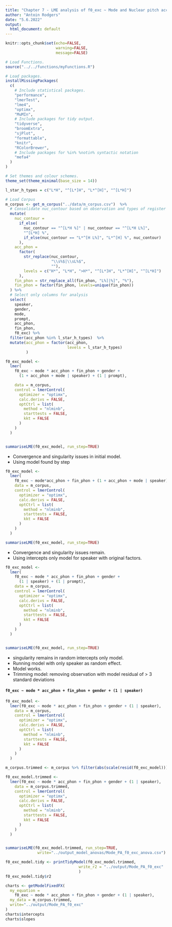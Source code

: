 ```yaml
---
title: "Chapter 7 - LME analysis of f0_exc ~ Mode and Nuclear pitch accents: "
author: "Antoin Rodgers"
date: "5.6.2022"
output:
  html_document: default
---
```


```r
knitr::opts_chunk$set(echo=FALSE,
                      warning=FALSE,
                      message=FALSE)

# Load Functions.
source("../../functions/myFunctions.R") 

# Load packages.
installMissingPackages(
  c(
    # Include statistical packages.
    "performance",
    "lmerTest",
    "lme4",
    "optimx",
    "MuMIn",
    # Include packages for tidy output.
    "tidyverse",
    "broomExtra",
    "sjPlot",
    "formattable",
    "knitr",
    "RColorBrewer",
    # Include packages for %in% %notin% syntactic notation
    "mefa4"
  )
)

# Set themes and colour schemes.
theme_set(theme_minimal(base_size = 14))

```

```r
l_star_h_types = c("L*H", "^[L*]H", "L*^[H]", "^[L*H]")

# Load Corpus
m_corpus <- get_m_corpus("../data/m_corpus.csv")  %>%
  # Consolidate nuc_contour based on observation and types of register shift.
  mutate(
    nuc_contour =
      if_else(
        nuc_contour == "^[L*H %]" | nuc_contour == "^[L*H L%]",
        "^[L*H] %",
        if_else(nuc_contour == "L*^[H L%]", "L*^[H] %", nuc_contour)
      ),
    acc_phon =
      factor(
        str_replace(nuc_contour,
                    "\\s%$|\\sL%$",
                    ""),
        levels = c("H*", "L*H", ">H*", "^[L*]H", "L*^[H]", "^[L*H]")
      ),
    fin_phon = str_replace_all(fin_phon, "L%]|%]", "%"),
    fin_phon = factor(fin_phon, levels=unique(fin_phon))
  ) %>%
  # Select only columns for analysis
  select(
    speaker,
    gender,
    mode,
    prompt,
    acc_phon,
    fin_phon,
    f0_exc) %>% 
  filter(acc_phon %in% l_star_h_types)  %>% 
  mutate(acc_phon = factor(acc_phon,
                           levels = l_star_h_types)
         )
```

```r

f0_exc_model <-
  lmer(
    f0_exc ~ mode * acc_phon + fin_phon + gender + 
      (1 + acc_phon + mode | speaker) + (1 | prompt),

    data = m_corpus,
    control = lmerControl(
      optimizer = "optimx",
      calc.derivs = FALSE,
      optCtrl = list(
        method = "nlminb",
        starttests = FALSE,
        kkt = FALSE
      )
    )
  )


summariseLME(f0_exc_model, run_step=TRUE) 

```

-  Convergence and singularity issues in initial model.
-  Using model found by step

```r

f0_exc_model <-
  lmer(
    f0_exc ~ mode*acc_phon + fin_phon + (1 + acc_phon + mode | speaker),
    data = m_corpus,
    control = lmerControl(
      optimizer = "optimx",
      calc.derivs = FALSE,
      optCtrl = list(
        method = "nlminb",
        starttests = FALSE,
        kkt = FALSE
      )
    )
  )

summariseLME(f0_exc_model, run_step=TRUE) 

```

-  Convergence and singularity issues remain.
-  Using intercepts only model for speaker with original factors.

```r

f0_exc_model <-
  lmer(
    f0_exc ~ mode * acc_phon + fin_phon + gender + 
      (1 | speaker) + (1 | prompt),
    data = m_corpus,
    control = lmerControl(
      optimizer = "optimx",
      calc.derivs = FALSE,
      optCtrl = list(
        method = "nlminb",
        starttests = FALSE,
        kkt = FALSE
      )
    )
  )


summariseLME(f0_exc_model, run_step=TRUE)
```
- singularity remains in random intercepts only model.
- Running model with only speaker as random effect.
- Model works.
- Trimming model: removing observation with model residual of > 3 standard deviations

#### `f0_exc ~ mode * acc_phon + fin_phon + gender + (1 | speaker)`
```r

f0_exc_model <-
  lmer(f0_exc ~ mode * acc_phon + fin_phon + gender + (1 | speaker),
    data = m_corpus,
    control = lmerControl(
      optimizer = "optimx",
      calc.derivs = FALSE,
      optCtrl = list(
        method = "nlminb",
        starttests = FALSE,
        kkt = FALSE
      )
    )
  )

m_corpus.trimmed <- m_corpus %>% filter(abs(scale(resid(f0_exc_model))) <= 3)

f0_exc_model.trimmed <-
  lmer(f0_exc ~ mode * acc_phon + fin_phon + gender + (1 | speaker),
    data = m_corpus.trimmed,
    control = lmerControl(
      optimizer = "optimx",
      calc.derivs = FALSE,
      optCtrl = list(
        method = "nlminb",
        starttests = FALSE,
        kkt = FALSE
      )
    )
  )


summariseLME(f0_exc_model.trimmed, run_step=TRUE,
              write="../output_model_anovas/Mode_PA_f0_exc_anova.csv")
```

```r

f0_exc_model.tidy <- printTidyModel(f0_exc_model.trimmed,
                                write_r2 = "../output/Mode_PA_f0_exc"
                                )
f0_exc_model.tidy$r2

```

```r

charts <- getModelFixedFX(
  my_equation =
    f0_exc ~ mode * acc_phon + fin_phon + gender + (1 | speaker),
  my_data = m_corpus.trimmed,
  write="../output/Mode_PA_f0_exc"
)
charts$intercepts
charts$slopes


```
